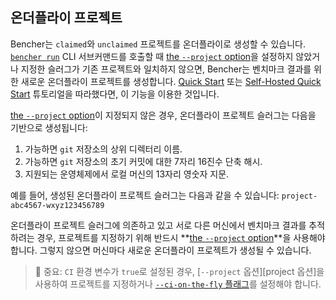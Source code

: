 ## 온더플라이 프로젝트

Bencher는 `claimed`와 `unclaimed` 프로젝트를 온더플라이로 생성할 수 있습니다.
<code><a href="/ko/docs/explanation/bencher-run/">bencher run</a></code> CLI 서브커맨드를 호출할 때
[the `--project` option][project option]을 설정하지 않았거나 지정한 슬러그가 기존 프로젝트와 일치하지 않으면,
Bencher는 벤치마크 결과를 위한 새로운 온더플라이 프로젝트를 생성합니다.
[Quick Start][quick start] 또는 [Self-Hosted Quick Start][self-hosted quick start] 튜토리얼을 따라했다면,
이 기능을 이용한 것입니다.

[the `--project` option][project option]이 지정되지 않은 경우, 온더플라이 프로젝트 슬러그는 다음을 기반으로 생성됩니다:

1. 가능하면 `git` 저장소의 상위 디렉터리 이름.
2. 가능하면 `git` 저장소의 초기 커밋에 대한 7자리 16진수 단축 해시.
3. 지원되는 운영체제에서 로컬 머신의 13자리 영숫자 지문.

예를 들어, 생성된 온더플라이 프로젝트 슬러그는 다음과 같을 수 있습니다: `project-abc4567-wxyz123456789`

온더플라이 프로젝트 슬러그에 의존하고 있고 서로 다른 머신에서 벤치마크 결과를 추적하려는 경우,
프로젝트를 지정하기 위해 반드시 **[the `--project` option][project option]**을 사용해야 합니다.
그렇지 않으면 머신마다 새로운 온더플라이 프로젝트가 생성될 수 있습니다.

> 🐰 중요: `CI` 환경 변수가 `true`로 설정된 경우,
> [`--project` 옵션][project 옵션]을 사용하여 프로젝트를 지정하거나
> [`--ci-on-the-fly` 플래그][ci on the fly]를 설정해야 합니다.

[project option]: /ko/docs/explanation/bencher-run/#--project-project
[quick start]: /ko/docs/tutorial/quick-start/
[self-hosted quick start]: /ko/docs/tutorial/docker/
[ci on the fly]: /ko/docs/explanation/bencher-run/#--ci-on-the-fly
